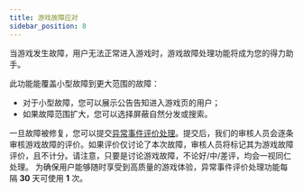 ```yaml
---
title: 游戏故障应对
sidebar_position: 8
---
```


当游戏发生故障，用户无法正常进入游戏时，游戏故障处理功能将成为您的得力助手。

此功能能覆盖小型故障到更大范围的故障：
- 对于小型故障，您可以展示公告告知进入游戏页的用户；
- 如果故障范围扩大，您可以选择屏蔽自然分发或搜索。

一旦故障被修复，您可以提交[异常事件评价处理](/store/operations-skills/review-management)。提交后，我们的审核人员会逐条审核游戏故障的评价。如果评价仅讨论了本次故障，审核人员将标记其为游戏故障评价，且不计分。请注意，只要是讨论游戏故障，不论好/中/差评，均会一视同仁处理。
为确保用户能够随时享受到高质量的游戏体验，异常事件评价处理功能每隔 **30** 天可使用 **1** 次。
